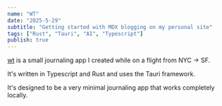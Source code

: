 ```yaml
---
name: "WT"
date: "2025-5-29"
subtitle: "Getting started with MDX blogging on my personal site"
tags: ["Rust", "Tauri", "AI", "Typescript"]
publish: true
---
```


[wt](https://github.com/evisdrenova/wt) is a small journaling app I created while on a flight from NYC -> SF.

It's written in Typescript and Rust and uses the Tauri framework.

It's designed to be a very minimal journaling app that works completely locally.
